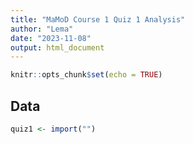 ```yaml
---
title: "MaMoD Course 1 Quiz 1 Analysis"
author: "Lema"
date: "2023-11-08"
output: html_document
---
```


```r
knitr::opts_chunk$set(echo = TRUE)
```




## Data
```r
quiz1 <- import("")
```

